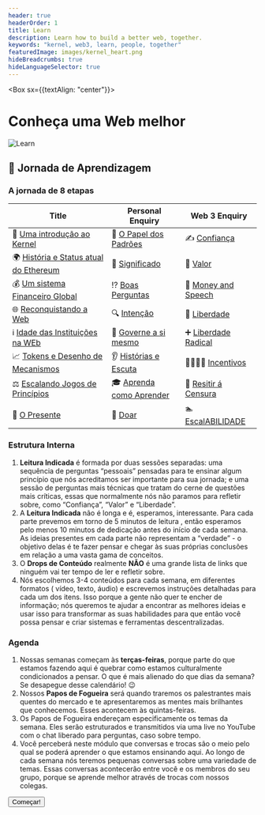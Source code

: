```yaml
---
header: true
headerOrder: 1
title: Learn
description: Learn how to build a better web, together.
keywords: "kernel, web3, learn, people, together"
featuredImage: images/kernel_heart.png
hideBreadcrumbs: true
hideLanguageSelector: true
---
```


<Box sx={{textAlign: "center"}}>

# Conheça uma Web melhor

![Learn](/images/kernel_process.png)

</Box>

## 📖 Jornada de Aprendizagem

### A jornada de 8 etapas

| Title                                              | Personal Enquiry                                               | Web 3 Enquiry                                                      |
| -------------------------------------------------- | ------------------------------------------------------------- | ----------------------------------------------------------------- |
| 🌠 [Uma introdução ao Kernel](/learn/module-0)       | 🌈 [O Papel dos Padrões](/learn/module-0/play-of-pattern)     | ✍️ [Confiança](/learn/module-0/trust)                                 |
| 🌍 [História e Status atual do Ethereum](/learn/module-1) | 🤯 [Significado](/learn/module-1/meaning)                         | 💯 [Valor](/learn/module-1/value)                                 |
| 💰 [Um sistema Financeiro Global](/learn/module-2)    | ⁉️ [Boas Perguntas](/learn/module-2/better-questions)       | 💸 [Money and Speech](/learn/module-2/money-speech)               |
| 🌐 [Reconquistando a Web](/learn/module-3)            | 🔍 [Intenção](/learn/module-3/intention)                     | 🦄 [Liberdade](/learn/module-3/freedom)                             |
| ℹ️ [Idade das Instituições na WEb](/learn/module-4)    | 👑 [Governe a si mesmo](/learn/module-4/governance)              | ➕ [Liberdade Radical](/learn/module-4/liberal-radical)           |
| 📈 [Tokens e Desenho de Mecanismos](/learn/module-5)  | 👂 [Histórias e Escuta](/learn/module-5/listening-stories) | 👨‍👩‍👧‍👦 [Incentivos](/learn/module-5/incentives)                       |
| ⚖️ [Escalando Jogos de Princípios](/learn/module-6)     | 🎓 [Aprenda como Aprender](/learn/module-6/learn)                | 👮 [Resitir á Censura](/learn/module-6/censorship-resistance) |
| 🎁 [O Presente](/learn/module-7)                     | 💝 [Doar](/learn/module-7/giving)                           | 🏊 [EscalABILIDADE](/learn/module-7/scale-ability)                 |

### Estrutura Interna

1. **Leitura Indicada**  é formada por duas sessões separadas: uma sequência de perguntas “pessoais” pensadas para te ensinar algum princípio que nós acreditamos ser importante para sua jornada; e uma sessão de perguntas mais técnicas que tratam do cerne de questões mais críticas, essas que normalmente nós não paramos para refletir sobre, como “Confiança”, “Valor” e “Liberdade”. 
2. A **Leitura Indicada** não é longa e é, esperamos, interessante. Para cada parte prevemos em torno de 5 minutos de leitura , então esperamos pelo menos 10 minutos de dedicação antes do início de cada semana. As ideias presentes em cada parte não representam a “verdade” - o objetivo delas é te fazer pensar e chegar às suas próprias conclusões em relação a uma vasta gama de conceitos.
3. O **Drops de Conteúdo** realmente **NÃO** é uma grande lista de links que ninguém vai ter tempo de ler e refletir sobre. 
4. Nós escolhemos 3-4 conteúdos  para cada semana, em diferentes formatos ( vídeo, texto, áudio) e escrevemos instruções detalhadas para cada um dos itens. Isso porque a gente não quer te encher de informação; nós queremos te ajudar a encontrar as melhores ideias e usar isso para transformar as suas habilidades para que então você possa pensar e criar sistemas e ferramentas descentralizadas. 

### Agenda

1. Nossas semanas começam às **terças-feiras**, porque parte do que estamos fazendo aqui é quebrar como estamos culturalmente condicionados a pensar. O que é mais alienado do que dias da semana? Se desapegue desse calendário! 😉
2. Nossos **Papos de Fogueira** será quando traremos os palestrantes mais quentes do mercado e te apresentaremos as mentes mais brilhantes que conhecemos. Esses acontecem às quintas-feiras.
3. Os Papos de Fogueira endereçam especificamente os temas da semana. Eles serão estruturados e transmitidos via uma live no YouTube com o chat liberado para perguntas, caso sobre tempo. 
4. Você perceberá neste módulo que conversas e trocas são o meio pelo qual se poderá aprender o que  estamos ensinando aqui. Ao longo de cada semana nós teremos pequenas conversas sobre uma variedade de temas. Essas conversas acontecerão entre você e os membros do seu grupo, porque se aprende melhor através de trocas com nossos colegas.

<Aligner center>
    <Button to='/learn/module-0/'>Começar!</Button>
</Aligner>

